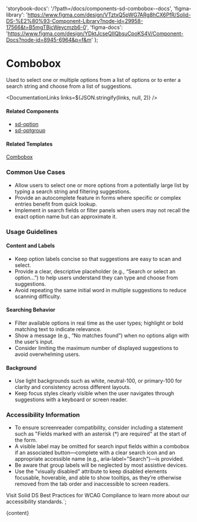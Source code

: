 

  'storybook-docs': '/?path=/docs/components-sd-combobox--docs',
  'figma-library':
    'https://www.figma.com/design/VTztxQ5pWG7ARg8hCX6PfR/Solid-DS-%E2%80%93-Component-Library?node-id=29958-17566&t=B5mgTBjcWeycmzb6-0',
  'figma-docs': 'https://www.figma.com/design/YDktJcseQIIQbsuCpoKS4V/Component-Docs?node-id=8945-6964&p=f&m'
};

# Combobox

Used to select one or multiple options from a list of options or to enter a search string and choose from a list of suggestions.

<DefaultStory />

<DocumentationLinks links=${JSON.stringify(links, null, 2)} />

#### Related Components

- [sd-option](/?path=/docs/components-sd-option--docs)
- [sd-optgroup](/?path=/docs/components-sd-optgroup--docs)

#### Related Templates

[Combobox](/?path=/docs/templates-combobox--docs)

### Common Use Cases

- Allow users to select one or more options from a potentially large list by typing a search string and filtering suggestions.
- Provide an autocomplete feature in forms where specific or complex entries benefit from quick lookup.
- Implement in search fields or filter panels when users may not recall the exact option name but can approximate it.

### Usage Guidelines

#### Content and Labels

- Keep option labels concise so that suggestions are easy to scan and select.
- Provide a clear, descriptive placeholder (e.g., “Search or select an option…”) to help users understand they can type and choose from suggestions.
- Avoid repeating the same initial word in multiple suggestions to reduce scanning difficulty.

#### Searching Behavior

- Filter available options in real time as the user types; highlight or bold matching text to indicate relevance.
- Show a message (e.g., “No matches found”) when no options align with the user’s input.
- Consider limiting the maximum number of displayed suggestions to avoid overwhelming users.

#### Background

- Use light backgrounds such as white, neutral-100, or primary-100 for clarity and consistency across different layouts.
- Keep focus styles clearly visible when the user navigates through suggestions with a keyboard or screen reader.

### Accessibility Information

- To ensure screenreader compatibility, consider including a statement such as "Fields marked with an asterisk (\*) are required" at the start of the form.
- A visible label may be omitted for search input fields within a combobox if an associated button—complete with a clear search icon and an appropriate accessible name (e.g., aria-label="Search")—is provided.
- Be aware that group labels will be neglected by most assistive devices.
- Use the "visually disabled" attribute to keep disabled elements focusable, hoverable, and able to show tooltips, as they’re otherwise removed from the tab order and inaccessible to screen readers.

Visit <sd-link href="https://www.figma.com/design/YDktJcseQIIQbsuCpoKS4V/Component-Docs?node-id=10708-5011&t=Z1FxSGWkmXG5r5sw-4" target="_blank">Solid DS Best Practices for WCAG Compliance</sd-link> to learn more about our accessibility standards.`;

<Meta title="Components/sd-combobox/Overview" />

<OverviewFormatter story={SdComboboxStories.Default}>{content}</OverviewFormatter>
